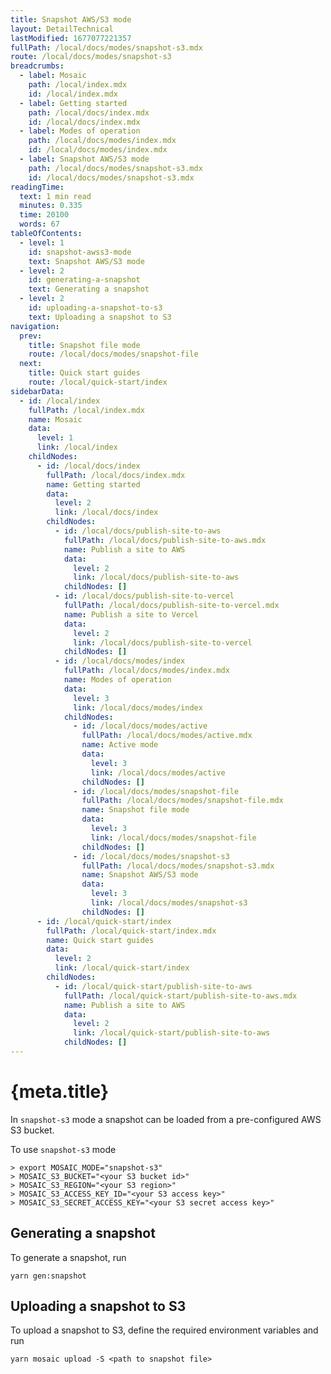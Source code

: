 ```yaml
---
title: Snapshot AWS/S3 mode
layout: DetailTechnical
lastModified: 1677077221357
fullPath: /local/docs/modes/snapshot-s3.mdx
route: /local/docs/modes/snapshot-s3
breadcrumbs:
  - label: Mosaic
    path: /local/index.mdx
    id: /local/index.mdx
  - label: Getting started
    path: /local/docs/index.mdx
    id: /local/docs/index.mdx
  - label: Modes of operation
    path: /local/docs/modes/index.mdx
    id: /local/docs/modes/index.mdx
  - label: Snapshot AWS/S3 mode
    path: /local/docs/modes/snapshot-s3.mdx
    id: /local/docs/modes/snapshot-s3.mdx
readingTime:
  text: 1 min read
  minutes: 0.335
  time: 20100
  words: 67
tableOfContents:
  - level: 1
    id: snapshot-awss3-mode
    text: Snapshot AWS/S3 mode
  - level: 2
    id: generating-a-snapshot
    text: Generating a snapshot
  - level: 2
    id: uploading-a-snapshot-to-s3
    text: Uploading a snapshot to S3
navigation:
  prev:
    title: Snapshot file mode
    route: /local/docs/modes/snapshot-file
  next:
    title: Quick start guides
    route: /local/quick-start/index
sidebarData:
  - id: /local/index
    fullPath: /local/index.mdx
    name: Mosaic
    data:
      level: 1
      link: /local/index
    childNodes:
      - id: /local/docs/index
        fullPath: /local/docs/index.mdx
        name: Getting started
        data:
          level: 2
          link: /local/docs/index
        childNodes:
          - id: /local/docs/publish-site-to-aws
            fullPath: /local/docs/publish-site-to-aws.mdx
            name: Publish a site to AWS
            data:
              level: 2
              link: /local/docs/publish-site-to-aws
            childNodes: []
          - id: /local/docs/publish-site-to-vercel
            fullPath: /local/docs/publish-site-to-vercel.mdx
            name: Publish a site to Vercel
            data:
              level: 2
              link: /local/docs/publish-site-to-vercel
            childNodes: []
          - id: /local/docs/modes/index
            fullPath: /local/docs/modes/index.mdx
            name: Modes of operation
            data:
              level: 3
              link: /local/docs/modes/index
            childNodes:
              - id: /local/docs/modes/active
                fullPath: /local/docs/modes/active.mdx
                name: Active mode
                data:
                  level: 3
                  link: /local/docs/modes/active
                childNodes: []
              - id: /local/docs/modes/snapshot-file
                fullPath: /local/docs/modes/snapshot-file.mdx
                name: Snapshot file mode
                data:
                  level: 3
                  link: /local/docs/modes/snapshot-file
                childNodes: []
              - id: /local/docs/modes/snapshot-s3
                fullPath: /local/docs/modes/snapshot-s3.mdx
                name: Snapshot AWS/S3 mode
                data:
                  level: 3
                  link: /local/docs/modes/snapshot-s3
                childNodes: []
      - id: /local/quick-start/index
        fullPath: /local/quick-start/index.mdx
        name: Quick start guides
        data:
          level: 2
          link: /local/quick-start/index
        childNodes:
          - id: /local/quick-start/publish-site-to-aws
            fullPath: /local/quick-start/publish-site-to-aws.mdx
            name: Publish a site to AWS
            data:
              level: 2
              link: /local/quick-start/publish-site-to-aws
            childNodes: []
---
```


# {meta.title}

In `snapshot-s3` mode a snapshot can be loaded from a pre-configured AWS S3 bucket.

To use `snapshot-s3` mode

```
> export MOSAIC_MODE="snapshot-s3"
> MOSAIC_S3_BUCKET="<your S3 bucket id>"
> MOSAIC_S3_REGION="<your S3 region>"
> MOSAIC_S3_ACCESS_KEY_ID="<your S3 access key>"
> MOSAIC_S3_SECRET_ACCESS_KEY="<your S3 secret access key>"
```

## Generating a snapshot

To generate a snapshot, run

```
yarn gen:snapshot
```

## Uploading a snapshot to S3

To upload a snapshot to S3, define the required environment variables and run

```
yarn mosaic upload -S <path to snapshot file>
```
